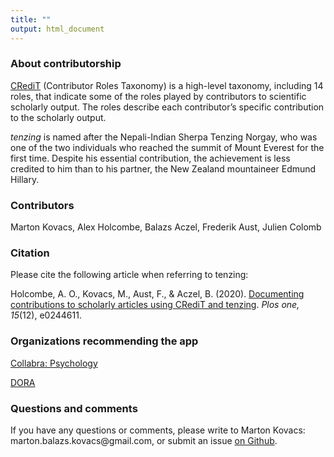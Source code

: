 ```yaml
---
title: ""
output: html_document
---
```


### About contributorship

[CRediT](http://credit.niso.org/) (Contributor Roles Taxonomy) is a high-level taxonomy, including 14 roles, that indicate some of the roles played by contributors to scientific scholarly output. The roles describe each contributor’s specific contribution to the scholarly output.

_tenzing_ is named after the Nepali-Indian Sherpa Tenzing Norgay, who was one of the two individuals who reached the summit of Mount Everest for the first time. Despite his essential contribution, the achievement is less credited to him than to his partner, the New Zealand mountaineer Edmund Hillary.

### Contributors

Marton Kovacs, Alex Holcombe, Balazs Aczel, Frederik Aust, Julien Colomb

### Citation

Please cite the following article when referring to tenzing:

Holcombe, A. O., Kovacs, M., Aust, F., & Aczel, B. (2020). [Documenting contributions to scholarly articles using CRediT and tenzing](https://doi.org/10.1371/journal.pone.0244611). _Plos one, 15_(12), e0244611.

### Organizations recommending the app

[Collabra: Psychology](https://www.collabra.org/)

[DORA](https://sfdora.org/resource-library/?_resource_type=tools)

### Questions and comments

If you have any questions or comments, please write to Marton Kovacs: marton.balazs.kovacs@gmail.com, or submit an issue [on Github](https://github.com/marton-balazs-kovacs/tenzing).
